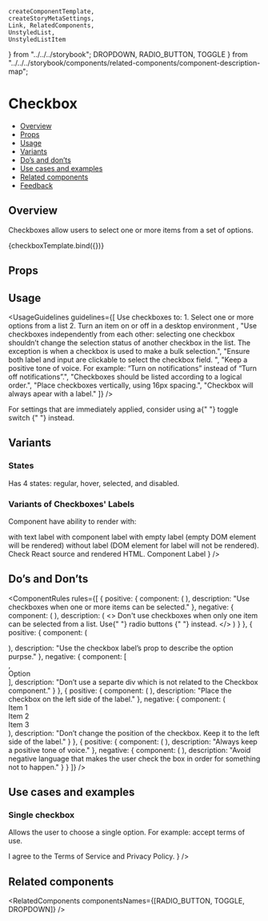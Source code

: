     createComponentTemplate,
    createStoryMetaSettings,
    Link, RelatedComponents,
    UnstyledList,
    UnstyledListItem
} from "../../../storybook";
  DROPDOWN,
  RADIO_BUTTON,
  TOGGLE
} from "../../../storybook/components/related-components/component-description-map";


<Meta title="Inputs/Checkbox" component={Checkbox} decorators={metaSettings.decorators} />

<!--- Component template -->


<!--- Component documentation -->

# Checkbox

- [Overview](#overview)
- [Props](#props)
- [Usage](#usage)
- [Variants](#variants)
- [Do’s and don’ts](#dos-and-donts)
- [Use cases and examples](#use-cases-and-examples)
- [Related components](#related-components)
- [Feedback](#feedback)

## Overview

Checkboxes allow users to select one or more items from a set of options.

<Canvas>
  <Story name="Overview" args={{ label: "Option", defaultChecked: true }}>
    {checkboxTemplate.bind({})}
  </Story>
</Canvas>

## Props
<ArgsTable story="Overview" />

## Usage

<UsageGuidelines
  guidelines={[
    <span className="monday-storybook-checkbox_list">
      Use checkboxes to:
      <span className="monday-storybook-checkbox_list-item">1. Select one or more options from a list</span>
      <span className="monday-storybook-checkbox_list-item">2. Turn an item on or off in a desktop environment</span>
    </span>,
    "Use checkboxes independently from each other: selecting one checkbox shouldn’t change the selection status of another checkbox in the list. The exception is when a checkbox is used to make a bulk selection.",
    "Ensure both label and input are clickable to select the checkbox field. ",
    "Keep a positive tone of voice. For example: “Turn on notifications” instead of “Turn off notifications”.",
    "Checkboxes should be listed according to a logical order.",
    "Place checkboxes vertically, using 16px spacing.",
    "Checkbox will always apear with a label."
  ]}
/>

<Tip title="Am I using the right component?">
  For settings that are immediately applied, consider using a{" "}
  <Link href="/?path=/docs/inputs-toggle--overview" size={Link.sizes.SMALL} withoutSpacing>
    toggle switch
  </Link>{" "}
  instead.
</Tip>

## Variants

### States

Has 4 states: regular, hover, selected, and disabled.

<Canvas>
  <Story name="States">
    <Checkbox label="Regular" />
    <Checkbox label="Selected" checked />
    <Checkbox label="Indeterminate" indeterminate />
    <Checkbox label="Disabled" disabled />
    <Checkbox label="Disabled checked" disabled checked />
    <Checkbox label="Disabled indeterminate" disabled indeterminate />
  </Story>
</Canvas>

### Variants of Checkboxes' Labels

Component have ability to render with:

<UnstyledList>
  <UnstyledListItem>with text label</UnstyledListItem>
  <UnstyledListItem>with component label</UnstyledListItem>
  <UnstyledListItem>with empty label (empty DOM element will be rendered)</UnstyledListItem>
  <UnstyledListItem>without label (DOM element for label will not be rendered).</UnstyledListItem>
</UnstyledList>
Check React source and rendered HTML.

<Canvas>
  <Story name="Labels">
    <Checkbox ariaLabel="With Label" label="With label" />
    <Checkbox
      ariaLabel="With Component Label"
      label={
        <span class="custom-component-label">
          <Calendar size="12" />
          Component Label
        </span>
      }
    />
    <Checkbox ariaLabel="With Empty Label" label="" />
    <Checkbox ariaLabel="Without Label" label={false} />
  </Story>
</Canvas>

## Do’s and Don’ts

<ComponentRules
  rules={[
    {
      positive: {
        component: (
          <DialogContentContainer className="monday-storybook-checkbox_wrapper">
            <Checkbox label="Item 1" name="Item 1" />
            <Checkbox label="Item 2" name="Item 2" checked />
            <Checkbox label="Item 3" name="Item 3" checked />
          </DialogContentContainer>
        ),
        description: "Use checkboxes when one or more items can be selected."
      },
      negative: {
        component: (
          <DialogContentContainer className="monday-storybook-checkbox_wrapper">
            <Checkbox label="Item 1" name="Item 1" checked />
            <Checkbox label="Item 2" name="Item 2" disabled />
            <Checkbox label="Item 3" name="Item 3" disabled />
          </DialogContentContainer>
        ),
        description: (
          <>
            Don't use checkboxes when only one item can be selected from a list. Use{" "}
            <Link href="/?path=/docs/inputs-radio-button--overview" withoutSpacing>
              radio buttons
            </Link>{" "}
            instead.
          </>
        )
      }
    },
    {
      positive: {
        component: (
          <div className="monday-storybook-checkbox_border">
            <Checkbox label="Option" checked />
          </div>
        ),
        description: "Use the checkbox label’s prop to describe the option purpse."
      },
      negative: {
        component: [
          <div className="monday-storybook-checkbox_border">
            <Checkbox className="monday-storybook-checkbox_minus-margin" checked />
          </div>,
          <div className="monday-storybook-checkbox_border">Option</div>
        ],
        description: "Don’t use a separte div which is not related to the Checkbox component."
      }
    },
    {
      positive: {
        component: (
          <DialogContentContainer className="monday-storybook-checkbox_wrapper">
            <Checkbox label="Item 1" name="Item 1" />
            <Checkbox label="Item 2" name="Item 2" checked />
            <Checkbox label="Item 3" name="Item 3" checked />
          </DialogContentContainer>
        ),
        description: "Place the checkbox on the left side of the label."
      },
      negative: {
        component: (
          <DialogContentContainer className="monday-storybook-checkbox_wrapper">
            <div className="monday-storybook-checkbox_inline-wrapper">
              <span>Item 1</span>
              <Checkbox className="monday-storybook-checkbox_minus-margin" />
            </div>
            <div className="monday-storybook-checkbox_inline-wrapper">
              <span>Item 2</span>
              <Checkbox className="monday-storybook-checkbox_minus-margin" checked />
            </div>
            <div className="monday-storybook-checkbox_inline-wrapper">
              <span>Item 3</span>
              <Checkbox className="monday-storybook-checkbox_minus-margin" checked />
            </div>
          </DialogContentContainer>
        ),
        description: "Don’t change the position of the checkbox. Keep it to the left side of the label."
      }
    },
    {
      positive: {
        component: (
          <DialogContentContainer className="monday-storybook-checkbox_wrapper">
            <Checkbox label="Only show incomplete items" checked />
          </DialogContentContainer>
        ),
        description: "Always keep a positive tone of voice."
      },
      negative: {
        component: (
          <DialogContentContainer className="monday-storybook-checkbox_wrapper">
            <Checkbox label="Hide done items" checked />
          </DialogContentContainer>
        ),
        description: "Avoid negative language that makes the user check the box in order for something not to happen."
      }
    }
  ]}
/>

## Use cases and examples

### Single checkbox

Allows the user to choose a single option. For example: accept terms of use.

<Canvas>
  <Story name="Single checkbox">
    <Checkbox checked label={
      <>I agree to the <span className="element-type-link">Terms of Service</span> and <span className="element-type-link">Privacy Policy.</span></>
    } />
  </Story>
</Canvas>

## Related components

<RelatedComponents componentsNames={[RADIO_BUTTON, TOGGLE, DROPDOWN]} />
